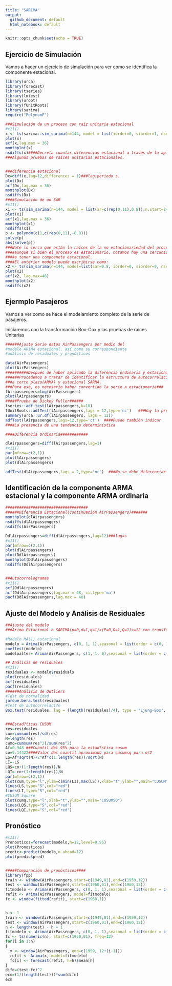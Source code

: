 ```yaml
---
title: "SARIMA"
output: 
  github_document: default
  html_notebook: default
---
```


```r
knitr::opts_chunk$set(echo = TRUE)
```

## Ejercicio de Simulación

Vamos a hacer un ejercicio de simulación para ver como se identifica la componente estacional.

```r
library(urca)
library(forecast)
library(tseries)
library(lmtest)
library(uroot)
library(fUnitRoots)
library(sarima)
require("PolynomF")

###Simulación de un proceso con raíz unitaria estacional
#x11()
x <- ts(sarima::sim_sarima(n=144, model = list(iorder=0, siorder=1, nseasons=12, sigma2 = 1),n.start=24),frequency = 12)
plot(x)
acf(x,lag.max = 36)
monthplot(x)
nsdiffs(x)####Decreta cuantas diferencias estacional a través de la aplicación de 
###Algunas pruebas de raíces unitarias estacionales.


###diferencia estacional
Dx=diff(x,lag=12,differences = 1)###lag:periodo s.
plot(Dx)
acf(Dx,lag.max = 36)
monthplot(Dx)
nsdiffs(Dx)
####Simulación de un SAR
#x11()
x1 <- ts(sim_sarima(n=144, model = list(ar=c(rep(0,11),0.8)),n.start=24),frequency=12)
plot(x1)
acf(x1,lag.max = 36)
monthplot(x1)
nsdiffs(x1)
p <- polynom(c(1,c(rep(0,11),-0.8)))
solve(p)
abs(solve(p))
###Note lo cerca que están la raíces de la no estacionariedad del proceso, por eso
####aunque si bien el proceso es estacionario, notamos hay una cercanía a 
####e tener una compoenete estacional.
####El anterior modelo puede escribirse como:
x2 <- ts(sim_sarima(n=144, model=list(sar=0.8, iorder=0, siorder=0, nseasons=12),n.start=24),frequency = 12)
plot(x2)
acf(x2, lag.max=48)
monthplot(x2)
nsdiffs(x2)
```

## Ejermplo Pasajeros

Vamos a ver como se hace el modelamiento completo de la serie de pasajeros.

Iniciaremos con la transformación Box-Cox y las pruebas de raíces Unitarias

```r
######Ajuste Serie datos AirPassengers por medio del
#modelo ARIMA estacional, así como su correspondiente
#análisis de residuales y pronósticos

data(AirPassengers)
plot(AirPassengers)
##########Después de haber aplicado la diferencia ordinaria y estacional
######Procedemos a tratar de identificar la estructura de autocorrelación
###a corto plazo(ARMA) y estacional SARMA.
###Para eso, es necesario haber convertido la serie a estacionaria###
lAirpassengers=log(AirPassengers)
plot(lAirpassengers)
#####Prueba de Dickey Fuller######
tseries::adf.test(lAirpassengers,k=10)
fUnitRoots::adfTest(lAirpassengers,lags = 12,type='nc')   ###Hay la presencia de Raíz Unitaria
summary(urca::ur.df(lAirpassengers, lags = 12))
adfTest(lAirpassengers,lags=12,type='ct')  ####Puede también indicar
####La presencia de una tendencia determinística

####Diferencia Ordinaria############

dlAirpassengers=diff(lAirpassengers,lag=1)
#x11()
par(mfrow=c(2,1))
plot(lAirpassengers)
plot(dlAirpassengers)

adfTest(dlAirpassengers,lags = 2,type='nc')  ###No se debe diferenciar más###

```

## Identificación de la componente ARMA estacional y la componente ARMA ordinaria

```r
####################################
######Diferencia Estacional(continuación AirPassengers)#######
monthplot(dlAirpassengers)
nsdiffs(dlAirpassengers)
nsdiffs(AirPassengers)

DdlAirpassengers=diff(dlAirpassengers,lag=12)###lag=s
#x11()
par(mfrow=c(2,1))
plot(dlAirpassengers)
plot(DdlAirpassengers)
monthplot(DdlAirpassengers)
nsdiffs(DdlAirpassengers)


##Autocorrelogramas
#x11()
acf(DdlAirpassengers)
acf(DdlAirpassengers,lag.max = 48, ci.type='ma')
pacf(DdlAirpassengers,lag.max = 48)
```


## Ajuste del Modelo y Análisis de Residuales
```r
##Ajuste del modelo
###Arima Estacional o SARIMA(p=0,d=1,q=1)x(P=0,D=1,Q=1)s=12 con transformación logaritmica

#Modelo MA(1) estacional
modelo = Arima(AirPassengers, c(0, 1, 1),seasonal = list(order = c(0, 1, 1), period = 12),lambda = 0)
coeftest(modelo)
modeloalter= Arima(AirPassengers, c(1, 1, 0),seasonal = list(order = c(1, 1, 0), period = 12),lambda = 0)

## Análisis de residuales
#x11()
residuales <- modelo$residuals
plot(residuales)
acf(residuales)
pacf(residuales)
######Análisis de Outliers
#Test de normalidad
jarque.bera.test(residuales)
#Test de autocorrelaci?n
Box.test(residuales, lag = (length(residuales)/4), type = "Ljung-Box", fitdf = 2)


###Estad?ticas CUSUM
res=residuales
cum=cumsum(res)/sd(res)
N=length(res)
cumq=cumsum(res^2)/sum(res^2)
Af=0.948 ###Cuantil del 95% para la estad?stica cusum
co=0.14422####Valor del cuantil aproximado para cusumsq para n/2
LS=Af*sqrt(N)+2*Af*c(1:length(res))/sqrt(N)
LI=-LS
LQS=co+(1:length(res))/N
LQI=-co+(1:length(res))/N
par(mfrow=c(2,1))
plot(cum,type="l",ylim=c(min(LI),max(LS)),xlab="t",ylab="",main="CUSUM")
lines(LS,type="S",col="red")
lines(LI,type="S",col="red")
#CUSUM Square
plot(cumq,type="l",xlab="t",ylab="",main="CUSUMSQ")                      
lines(LQS,type="S",col="red")                                                                           
lines(LQI,type="S",col="red")

```

## Pronóstico

```r
#x11()
Pronosticos=forecast(modelo,h=12,level=0.95)
plot(Pronosticos)
predic<-predict(modelo,n.ahead=12)
plot(predic$pred)


#####Comparación de pronósticos####
library(fpp)
train <- window(AirPassengers,start=c(1949,01),end=c(1959,12))
test <- window(AirPassengers,start=c(1960,01),end=c(1960,12))
fitmodelo <- Arima(AirPassengers, c(0, 1, 1),seasonal = list(order = c(0, 1, 1), period = 12),lambda = 0)
refit <- Arima(AirPassengers, model=fitmodelo)
fc <- window(fitted(refit), start=c(1960,1))


h <- 1
train <- window(AirPassengers,start=c(1949,01),end=c(1959,12))
test <- window(AirPassengers,start=c(1960,01),end=c(1960,12))
n <- length(test) - h + 1
fitmodelo <- Arima(AirPassengers, c(0, 1, 1),seasonal = list(order = c(0, 1, 1), period = 12),lambda = 0)
fc <- ts(numeric(n), start=c(1960,01), freq=12)
for(i in 1:n)
{  
  x <- window(AirPassengers, end=c(1959, 12+(i-1)))
  refit <- Arima(x, model=fitmodelo)
  fc[i] <- forecast(refit, h=h)$mean[h]
}
dife=(test-fc)^2
ecm=(1/(length(test)))*sum(dife)
ecm
```


